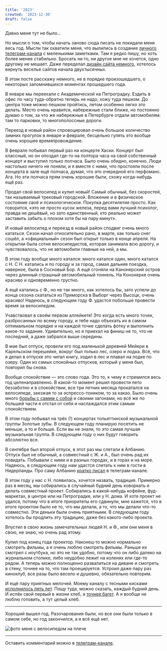 ```yaml
---
title: '2023'
created: '2023-12-30'
draft: false
---
```


Давно меня тут не было...

Но мысли о том, чтобы начать заново сюда писать не покидали меня весь год. Мысли так охватили меня, что вылились в создание [личного телеграм-канала](https://t.me/nuril_notes) с меленькими заметками. Там я редко пишу, но хоть более менее стабильно. Бросать ни то, ни другое мне не хочется, одно другому не мешает. Даже переделал [дизайн сайта немного](https://baradusov.ru/), хотелось вернуть веселье сайтов начала двухтысячных.

В этом посте расскажу немного, не в порядке произошедшего, о некоторых запомнившихся моментах прошедшего года.

В январе мы переехали с Академической на Петроградку. Ездить в офис по часу туда-обратно теперь не надо, хожу туда пешком. До центра тоже можно пешком пройтись, летом особенно легко это делать. Место очень нравится, набережные стали ближе, но постоянно думаю о том, за что же набережные в Петербурге отдали автомобилям: там то парковки, то многополоссные дороги.

Переезд в новый район спровоцировал очень большое количество зимних прогулок в январе и феврале, бесцельно гулять это вообще очень хорошее времяпровождение.

В феврале побывал первый раз на концерте Хаски. Концерт был классный, но он опоздал где-то на полтора часа на свой собственный концерт и выступил только полчаса. Было очень обидно, конечно. Люди настолько ничего не поняли, и я вместе с ними, что простояли после концерта в зале ещё полчаса, думая, что это очередной его перфоманс. Ага. Но эти полчаса прям очень хорошие были, схожу когда-нибудь ещё раз.

Продал свой велосипед и купил новый! Самый обычный, без скоростей, так называемый трековый городской. Вложение и в физическое состояние своё и психологическое. Покупка десятилетия просто. Как говорится, «это не просто кусок железа, перед вами лучший психолог, правда не дешёвый, но зато единственный, кто реально может заставить забыть о плохом хотя бы на пару минут».

И новый велосипед и переезд в новый район сподвиг очень много кататься. Сезон начал относительно рано, в марте, как только снег сошёл, а «официальный» сезон был открыт только в конце апреля. На открытии была сотня велосипедистов, которая занимала всю дорогу, и чувствовалось, что не автомобили главные на ней, а мы.

В этом году вообще много катался: много катался один, много катался с Н. С Н. катались и по городу и за город, самая дальняя поездка, наверное, была в Сосновый Бор. А ещё сгоняли на Канонерский остров через длинный страшный автомобильный тоннель. На Кононерке очень красиво и одновременно грустно.

А ещё катались с Ф., но не так много, как хотелось бы, зато успели до конца сезона скататься из Приморска в Выборг через Высоцк, очень красиво! Надеюсь, в следующем году Ф. удастся побольше провести время за велосипедом.

Учавствовал в своём первом аллейкете! Это когда есть много точек, разбросанных по всему городу, и тебе надо объехать их в самом оптимальном порядке и на каждой точке сделать фотку и выполнить какое-то задание. Удивительно, но я приехал на финиш не то, что не последний, а даже забрался выше середины.

В мае был отпуск, провели его под маленькой деревней Мейери в Карельском перешейке, вокруг был только лес, озеро и лодка. Всё, что я делал в отпуске это читал книгу, ходил в лес и плавал на лодке по озеру. Один из самых спокойных отпусков, который у меня был, повторил бы снова.

Вообще спокойствие — это слово года. Это то, к чему я стремился весь год целенаправленно. В какой-то момент решил провести лето беззаботно и в спокойствии, все три летних месяца прокатался на велосипеде, заезжая то за эспрессо-тоником, то за какао. Было очень много [борьбы с самим с собой](https://t.me/nuril_notes/68) и своими загонами, но всё же по большей части я отстал от себя и наслаждался этим самым спокойствием.

В этом году побывал на трёх (!) концертах тольяттинской музыкальной группы Золотые зубы. В следующем году планирую посетить не меньше, а то и больше. Если вы не знали, то это самая лучшая музыкальная группа. В следующем году о них будут говорить абсолютно все.

В сентябре был второй отпуск, в этот раз мы слетали в Албанию. Отпуск был не обычный, а совместный с Ж. и А., был очень рад их повидать. Побывали с ними и в разных городах, и в горах и на море. Надеюсь, в следующем году нам удастся слетать к ним в гости в Нидерланды. Про саму Албанию [кратко писал](https://t.me/nuril_notes/72) в телеграм-канале.

В этом году у нас с Н. появилась, хочется назвать, традиция. Примерно раз в месяц, мы собирались в случайный будний день коворкать и делать совместный проект. Собирались в какой-нибудь кофейне, фуд-маркетах, в центре или на Петроградке, или у Н. дома. И хотя проект не удался, потому что в итоге приоритеты его сдвинули, мне кажется, что в итоге проектом было не то, что мы делали, а то, что мы делали что-то совместно. Эти деньки были очень приятными. В следующем году хотелось бы продлить эту традицию, даже без какого-либо проекта.

Впустил в свою жизнь замечательных людей Н. и Ф., или они меня в свою, не знаю, но очень рад этому.

Купил под конец года проектор. Наконец-то можно нормально смотреть фильмы, а я очень люблю смотреть фильмы. Раньше их смотрел с ноутбука, но это не так удобно, потому что он либо далеко на журнальном столике, либо неудобно лежит на коленях или где-то рядом. А теперь можно полноценно развалиться на диване и смотреть в стену, точнее на то, что там проецируется. Устроил даже пару раз киноклуб, все разы было весело и душевно, обязательно повторим.

И ещё пару приятных мелочей. Моему каналу с тесными кисками [исполнилось пять лет](https://t.me/tightpussies/1358). Пощу туда, можно сказать, каждый будний день. И испёк свой первый в жизни хлеб, а [точнее багет](https://t.me/nuril_notes/87). А я вообще не люблю готовить, а тут целый хлеб.

---

Хороший вышел год. Разочарования были, но все они были только в самом себе, но год закончился, а я всё ещё нет.

![фото меня с велосипедом на плече](/img/IMG_20230418_222611_474.jpg)

---

Оставить комментарий можно в [телеграм-канале](https://t.me/nuril_notes/96).